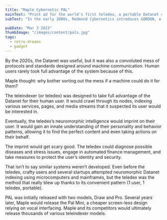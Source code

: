 ```yaml
---
title: "Maple Cybernetic PAL"
mainText: "Print ad for the world's first teledex, a portable Datanet communicator with an integrated artificial assistant."
subText: "In the early 2000s, Redmond Cybernetics introduces GORDON, a series of interfacer robots."

pubDate: "Mar 3 2023"
thumbImage: "/images/content/pals.jpg"
tags:
  - retro-dreams
  - gadget
---
```


By the 2020s, the Datanet was useful, but it was also a convoluted mess of protocols and standards designed around machine communication. Human users rarely took full advantage of the system because of this.

Maple thought: why bother sorting out the mess if a machine could do it for them?

The teleindexer (or teledex) was designed to take full advantage of the Datanet for their human user. It would crawl through its nodes, indexing various services, pages, and media streams that it suspected its user would be interested in.

Eventually, the teledex’s neuromorphic intelligence would imprint on their user. It would gain an innate understanding of their personality and behavior patterns, allowing it to find the perfect content and even taking actions on their behalf.

The imprint would get scary good. The teledex could diagnose possible diseases and stress issues, engage in automated finance management, and take measures to protect the user’s identity and security.

That isn’t to say similar systems weren’t developed. Even before the teledex, crafty users and several startups attempted neuromorphic Datanet indexing using microcomputers and mainframes, but the teledex was the method that really blew up thanks to its convenient pattern (1 user, 1 teledex, portable).

PAL was initially released with two models, Draw and Pro. Several years later, Maple would release the Pal Mini, a cheaper screen-less design relying on vocal interfacing. Maple and its competitors would ultimately release thousands of various teleindexer models.
